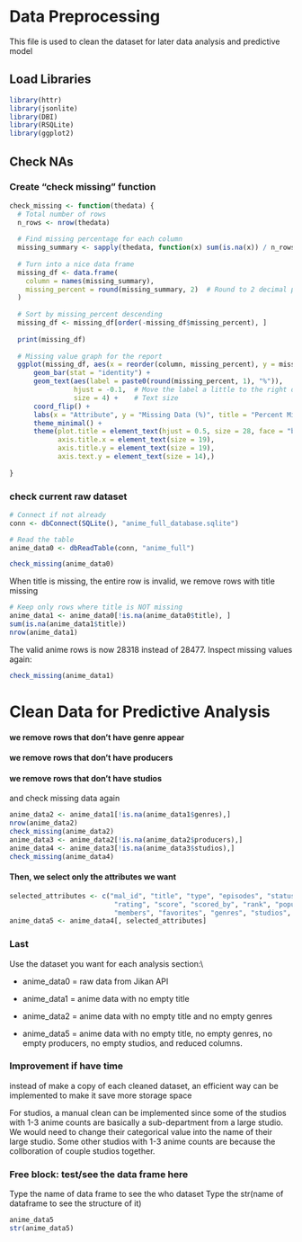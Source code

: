 # Data Preprocessing
This file is used to clean the dataset for later data analysis and predictive model

## Load Libraries
```r
library(httr)
library(jsonlite)
library(DBI)
library(RSQLite)
library(ggplot2)
```


## Check NAs
### Create "check missing" function

```r

check_missing <- function(thedata) {
  # Total number of rows
  n_rows <- nrow(thedata)
  
  # Find missing percentage for each column
  missing_summary <- sapply(thedata, function(x) sum(is.na(x)) / n_rows * 100)
  
  # Turn into a nice data frame
  missing_df <- data.frame(
    column = names(missing_summary),
    missing_percent = round(missing_summary, 2)  # Round to 2 decimal places
  )
  
  # Sort by missing_percent descending
  missing_df <- missing_df[order(-missing_df$missing_percent), ]
  
  print(missing_df)
  
  # Missing value graph for the report
  ggplot(missing_df, aes(x = reorder(column, missing_percent), y = missing_percent, fill = -missing_percent)) +
      geom_bar(stat = "identity") +
      geom_text(aes(label = paste0(round(missing_percent, 1), "%")), 
                hjust = -0.1,  # Move the label a little to the right of bar
                size = 4) +    # Text size
      coord_flip() +
      labs(x = "Attribute", y = "Missing Data (%)", title = "Percent Missing of each Attribute in Jikan Anime Data", fill = "Missing Percent" ) +
      theme_minimal() +
      theme(plot.title = element_text(hjust = 0.5, size = 28, face = "bold"),
            axis.title.x = element_text(size = 19),
            axis.title.y = element_text(size = 19),
            axis.text.y = element_text(size = 14),)
  
}


```

### check current raw dataset

```r
# Connect if not already
conn <- dbConnect(SQLite(), "anime_full_database.sqlite")

# Read the table
anime_data0 <- dbReadTable(conn, "anime_full")

check_missing(anime_data0)


```

When title is missing, the entire row is invalid, we remove rows with title missing

```r

# Keep only rows where title is NOT missing
anime_data1 <- anime_data0[!is.na(anime_data0$title), ]
sum(is.na(anime_data1$title))
nrow(anime_data1)

```

The valid anime rows is now 28318 instead of 28477. Inspect missing values again:

```r
check_missing(anime_data1)
```

# Clean Data for Predictive Analysis

#### we remove rows that don't have genre appear

#### we remove rows that don't have producers

#### we remove rows that don't have studios

and check missing data again

```r
anime_data2 <- anime_data1[!is.na(anime_data1$genres),]
nrow(anime_data2)
check_missing(anime_data2)
anime_data3 <- anime_data2[!is.na(anime_data2$producers),]
anime_data4 <- anime_data3[!is.na(anime_data3$studios),]
check_missing(anime_data4)

```

#### Then, we select only the attributes we want

```r
selected_attributes <- c("mal_id", "title", "type", "episodes", "status", 
                          "rating", "score", "scored_by", "rank", "popularity", 
                          "members", "favorites", "genres", "studios", "producers")
anime_data5 <- anime_data4[, selected_attributes]

```

### Last

Use the dataset you want for each analysis section:\\

-   anime_data0 = raw data from Jikan API

-   anime_data1 = anime data with no empty title

-   anime_data2 = anime data with no empty title and no empty genres

-   anime_data5 = anime data with no empty title, no empty genres, no empty producers, no empty studios, and reduced columns.

### Improvement if have time

instead of make a copy of each cleaned dataset, an efficient way can be implemented to make it save more storage space

For studios, a manual clean can be implemented since some of the studios with 1-3 anime counts are basically a sub-department from a large studio. We would need to change their categorical value into the name of their large studio. Some other studios with 1-3 anime counts are because the collboration of couple studios together.

### Free block: test/see the data frame here

Type the name of data frame to see the who dataset Type the str(name of dataframe to see the structure of it)

```r
anime_data5
str(anime_data5)
```
